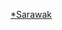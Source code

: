 {{hiddencat}}
{{WPSS-cat}}
{{Regional Stub Category|article=[[砂拉越|砂拉越]]|newstub=Sarawak-stub|category=砂拉越}}

[[Category:馬來西亞小作品|*Sarawak]]